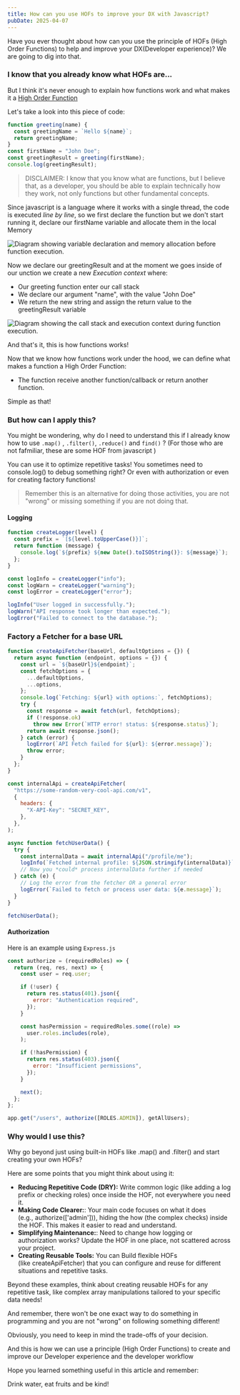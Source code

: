 ```yaml
---
title: How can you use HOFs to improve your DX with Javascript?
pubDate: 2025-04-07
---
```



Have you ever thought about how can you use the principle of HOFs (High Order Functions) to help and improve your DX(Developer experience)? We are going to dig into that.

### I know that you already know what HOFs are...

But I think it's never enough to explain how functions work and what makes it a <u>High Order Function</u>

Let's take a look into this piece of code:

```js
function greeting(name) {
  const greetingName = `Hello ${name}`;
  return greetingName;
}
const firstName = "John Doe";
const greetingResult = greeting(firstName);
console.log(greetingResult);
```

> DISCLAIMER: I know that you know what are functions, but I believe that, as a developer, you should be able to explain technically how they work, not only functions but other fundamental concepts.

Since javascript is a language where it works with a single thread, the
code is executed _line by line_, so we first declare the function but we don't start running it, declare our firstName variable and allocate them in the local Memory

<Image
  class="rounded-diagram"
  quality={80}
  src={func1}
  alt="Diagram showing variable declaration and memory allocation before function execution."
  width={870}
  height={400}
/>

Now we declare our greetingResult and at the moment we goes inside of our unction we create a new _Execution context_ where:

- Our greeting function enter our call stack
- We declare our argument "name", with the value "John Doe"
- We return the new string and assign the return value to the greetingResult variable

<Image
  class="rounded-diagram"
  src={func2}
  alt="Diagram showing the call stack and execution context during function execution."
  width={870}
  height={450}
/>

And that's it, this is how functions works!

Now that we know how functions work under the hood, we can define what makes a function a High Order Function:

- The function receive another function/callback or return another function.

Simple as that!

### But how can I apply this?

You might be wondering, why do I need to understand this if I already know how to use `.map()` , `.filter()`, `.reduce()` and `find()` ? (For those who are not fafmiliar, these are some HOF from javascript )

You can use it to optimize repetitive tasks! You sometimes need to console.log() to debug something right? Or even with authorization or even for creating factory functions!

> Remember this is an alternative for doing those activities, you are not "wrong" or missing something if you are not doing that.

#### Logging

```js
function createLogger(level) {
  const prefix = `[${level.toUpperCase()}]`;
  return function (message) {
    console.log(`${prefix} ${new Date().toISOString()}: ${message}`);
  };
}

const logInfo = createLogger("info");
const logWarn = createLogger("warning");
const logError = createLogger("error");

logInfo("User logged in successfully.");
logWarn("API response took longer than expected.");
logError("Failed to connect to the database.");
```

### Factory a Fetcher for a base URL

```js
function createApiFetcher(baseUrl, defaultOptions = {}) {
  return async function (endpoint, options = {}) {
    const url = `${baseUrl}${endpoint}`;
    const fetchOptions = {
      ...defaultOptions,
      ...options,
    };
    console.log(`Fetching: ${url} with options:`, fetchOptions);
    try {
      const response = await fetch(url, fetchOptions);
      if (!response.ok)
        throw new Error(`HTTP error! status: ${response.status}`);
      return await response.json();
    } catch (error) {
      logError(`API Fetch failed for ${url}: ${error.message}`);
      throw error;
    }
  };
}

const internalApi = createApiFetcher(
  "https://some-random-very-cool-api.com/v1",
  {
    headers: {
      "X-API-Key": "SECRET_KEY",
    },
  },
);

async function fetchUserData() {
  try {
    const internalData = await internalApi("/profile/me");
    logInfo(`Fetched internal profile: ${JSON.stringify(internalData)}`);
    // Now you *could* process internalData further if needed
  } catch (e) {
    // Log the error from the fetcher OR a general error
    logError(`Failed to fetch or process user data: ${e.message}`);
  }
}

fetchUserData();
```

#### Authorization

Here is an example using `Express.js`

```js
const authorize = (requiredRoles) => {
  return (req, res, next) => {
    const user = req.user;

    if (!user) {
      return res.status(401).json({
        error: "Authentication required",
      });
    }

    const hasPermission = requiredRoles.some((role) =>
      user.roles.includes(role),
    );

    if (!hasPermission) {
      return res.status(403).json({
        error: "Insufficient permissions",
      });
    }

    next();
  };
};

app.get("/users", authorize([ROLES.ADMIN]), getAllUsers);
```

### Why would I use this?

Why go beyond just using built-in HOFs like .map() and .filter() and start creating your own HOFs?

Here are some points that you might think about using it:

- **Reducing Repetitive Code (DRY):** Write common logic (like adding a log prefix or checking roles) once inside the HOF, not everywhere you need it.
- **Making Code Clearer:**: Your main code focuses on what it does (e.g., authorize(['admin'])), hiding the how (the complex checks) inside the HOF. This makes it easier to read and understand.
- **Simplifying Maintenance:**: Need to change how logging or authorization works? Update the HOF in one place, not scattered across your project.
- **Creating Reusable Tools:** You can Build flexible HOFs (like createApiFetcher) that you can configure and reuse for different situations and repetitive tasks.

Beyond these examples, think about creating reusable HOFs for any repetitive task, like complex array manipulations tailored to your specific data needs!

And remember, there won't be one exact way to do something in programming and you are not "wrong" on following something different!

Obviously, you need to keep in mind the trade-offs of your decision.

And this is how we can use a principle (High Order Functions) to create and improve our Developer experience and the developer workflow

Hope you learned something useful in this article and remember:

Drink water, eat fruits and be kind!
